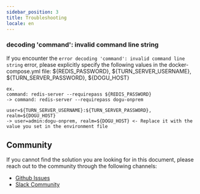 ```yaml
---
sidebar_position: 3
title: Troubleshooting
locale: en
---
```


### decoding 'command': invalid command line string

If you encounter the `error decoding 'command': invalid command line string` error, please explicitly specify the following values in the docker-compose.yml file: ${REDIS_PASSWORD}, ${TURN_SERVER_USERNAME}, ${TURN_SERVER_PASSWORD}, ${DOGU_HOST}

```
ex.
command: redis-server --requirepass ${REDIS_PASSWORD}
-> command: redis-server --requirepass dogu-onprem

user=${TURN_SERVER_USERNAME}:${TURN_SERVER_PASSWORD}, realm=${DOGU_HOST}
-> user=admin:dogu-onprem, realm=${DOGU_HOST} <- Replace it with the value you set in the environment file
```

## Community

If you cannot find the solution you are looking for in this document, please reach out to the community through the following channels:

- [Github Issues](https://github.com/dogu-team/dogu/issues)
- [Slack Community](https://join.slack.com/t/dogu-community/shared_invite/zt-1zespy16o-TgYIureSBI6ma6o_nG3gVw)
